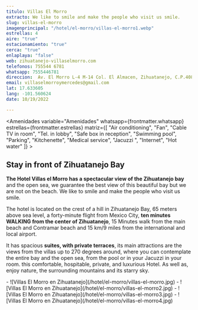 ```yaml
---
titulo: Villas El Morro
extracto: We like to smile and make the people who visit us smile.
slug: villas-el-morro
imagenprincipal: "/hotel/el-morro/villas-el-morro1.webp"
estrellas: 4
aire: "true"
estacionamiento: "true"
cerca: "true"
enlaplaya: "false"
web: zihuatanejo-villaselmorro.com
telefonos: 755544 6781
whatsapp: 7555446781
direccion:  Av. El Morro L-4 M-14 Col. El Almacen, Zihuatanejo, C.P.40880
email: villaselmorroymercedes@gmail.com
lat: 17.633605
lang: -101.560624
date: 10/19/2022

---
```



<Amenidades variable="Amenidades" whatsapp={frontmatter.whatsapp} estrellas={frontmatter.estrellas} matriz={[ "Air conditioning", "Fan", "Cable TV in room", "Tel. in lobby", "Safe box in reception", "Swimming pool", "Parking", "Kitchenette", "Medical service", "Jacuzzi ", "Internet", "Hot water" ]} > 


## Stay in front of Zihuatanejo Bay

**The Hotel Villas el Morro has a spectacular view of the Zihuatanejo bay** and the open sea, we guarantee the best view of this beautiful bay but we are not on the beach. We like to smile and make the people who visit us smile.

The hotel is located on the crest of a hill in Zihuatanejo Bay, 65 meters above sea level, a forty-minute flight from Mexico City, **ten minutes WALKING from the center of Zihuatanejo**, 15 Minutes walk from the main beach and Contramar beach and 15 km/9 miles from the international and local airport.

It has spacious **suites, with private terraces**, its main attractions are the views from the villas up to 270 degrees around, where you can contemplate the entire bay and the open sea, from the pool or in your Jacuzzi in your room. this comfortable, hospitable, private, and luxurious Hotel. As well as, enjoy nature, the surrounding mountains and its starry sky.


</Amenidades>

<Galeria>
-  ![Villas El Morro en Zihuatanejo](/hotel/el-morro/villas-el-morro.jpg)
-  ![Villas El Morro en Zihuatanejo](/hotel/el-morro/villas-el-morro2.jpg)
-  ![Villas El Morro en Zihuatanejo](/hotel/el-morro/villas-el-morro3.jpg)
-  ![Villas El Morro en Zihuatanejo](/hotel/el-morro/villas-el-morro4.jpg)

</Galeria>